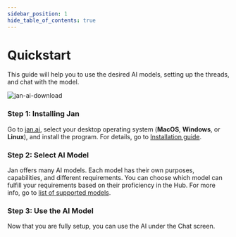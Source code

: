 ```yaml
---
sidebar_position: 1
hide_table_of_contents: true
---
```



# Quickstart

This guide will help you to use the desired AI models, setting up the threads, and chat with the model.

<div class="text--center"> 
    <img src={installImageURL} width={600} alt="jan-ai-download" />
</div>

### Step 1: Installing Jan

Go to [jan.ai](https://jan.ai/), select your desktop operating system (**MacOS**, **Windows**, or **Linux**), and install the program. For details, go to [Installation guide](https://visionary-cajeta-bf2527.netlify.app/docs/install).

### Step 2: Select AI Model

Jan offers many AI models. Each model has their own purposes, capabilities, and different requirements. You can choose which model can fulfill your requirements based on their proficiency in the Hub. For more info, go to [list of supported models](/docs/models-list/). 

### Step 3: Use the AI Model

Now that you are fully setup, you can use the AI under the Chat screen.
